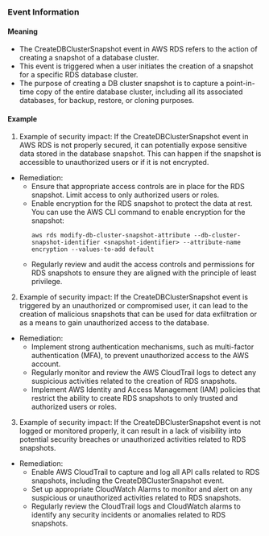 
### Event Information

#### Meaning

- The CreateDBClusterSnapshot event in AWS RDS refers to the action of creating a snapshot of a database cluster. 
- This event is triggered when a user initiates the creation of a snapshot for a specific RDS database cluster. 
- The purpose of creating a DB cluster snapshot is to capture a point-in-time copy of the entire database cluster, including all its associated databases, for backup, restore, or cloning purposes.

#### Example

1. Example of security impact: If the CreateDBClusterSnapshot event in AWS RDS is not properly secured, it can potentially expose sensitive data stored in the database snapshot. This can happen if the snapshot is accessible to unauthorized users or if it is not encrypted.

- Remediation:
  - Ensure that appropriate access controls are in place for the RDS snapshot. Limit access to only authorized users or roles.
  - Enable encryption for the RDS snapshot to protect the data at rest. You can use the AWS CLI command to enable encryption for the snapshot:
    ```
    aws rds modify-db-cluster-snapshot-attribute --db-cluster-snapshot-identifier <snapshot-identifier> --attribute-name encryption --values-to-add default
    ```
  - Regularly review and audit the access controls and permissions for RDS snapshots to ensure they are aligned with the principle of least privilege.

2. Example of security impact: If the CreateDBClusterSnapshot event is triggered by an unauthorized or compromised user, it can lead to the creation of malicious snapshots that can be used for data exfiltration or as a means to gain unauthorized access to the database.

- Remediation:
  - Implement strong authentication mechanisms, such as multi-factor authentication (MFA), to prevent unauthorized access to the AWS account.
  - Regularly monitor and review the AWS CloudTrail logs to detect any suspicious activities related to the creation of RDS snapshots.
  - Implement AWS Identity and Access Management (IAM) policies that restrict the ability to create RDS snapshots to only trusted and authorized users or roles.

3. Example of security impact: If the CreateDBClusterSnapshot event is not logged or monitored properly, it can result in a lack of visibility into potential security breaches or unauthorized activities related to RDS snapshots.

- Remediation:
  - Enable AWS CloudTrail to capture and log all API calls related to RDS snapshots, including the CreateDBClusterSnapshot event.
  - Set up appropriate CloudWatch Alarms to monitor and alert on any suspicious or unauthorized activities related to RDS snapshots.
  - Regularly review the CloudTrail logs and CloudWatch alarms to identify any security incidents or anomalies related to RDS snapshots.

